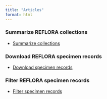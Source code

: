 ```yaml
---
title: "Articles"
format: html
---
```


<style>
  body {
  background-image: url("/figures/reflora_bg.png");
  background-size: cover;
  background-repeat: no-repeat;
}
</style>

::: {layout-ncol="2"}
::: {style="display: block;"}
### Summarize REFLORA collections
- [Summarize collections](/articles/summarize_reflora_collections.qmd)  

::: {style="display: block;"}
:::
### Download REFLORA specimen records   
- [Download specimen records](/articles/download_reflora_collections.qmd)

::: {style="display: block;"}
:::
### Filter REFLORA specimen records   
- [Filter specimen records](/articles/filter_reflora_occurrences.qmd)
:::
:::
